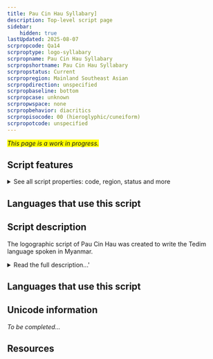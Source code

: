 ```yaml
---
title: Pau Cin Hau Syllabary]
description: Top-level script page
sidebar:
    hidden: true
lastUpdated: 2025-08-07
scrpropcode: Qa14
scrproptype: logo-syllabary
scrpropname: Pau Cin Hau Syllabary
scrpropshortname: Pau Cin Hau Syllabary
scrpropstatus: Current
scrpropregion: Mainland Southeast Asian
scrpropdirection: unspecified
scrpropbaseline: bottom
scrpropcase: unknown
scrpropwspace: none
scrpropbehavior: diacritics
scrpropisocode: 00 (hieroglyphic/cuneiform)
scrpropotcode: unspecified
---
```


<span style='background-color:yellow'>_This page is a work in progress._</span>


## Script features

<details>
<summary> See all script properties: code, region, status and more</summary>
<ScriptInfo />
</details>

## Languages that use this script

<WsList script='Qa14' wsMax='5' />

## Script description

The logographic script of Pau Cin Hau was created to write the Tedim language spoken in Myanmar.

<details><summary>Read the full description...'</summary>_Not yet available._</details>

## Languages that use this script

<WsList script='Qa14' wsMax='5' />

## Unicode information

_To be completed..._

## Resources

<ScriptResources detailSummary='seemore' />

